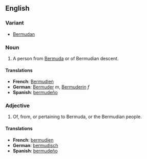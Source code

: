 ==English==
===Variant===
*[[Bermudan]]
===Noun===
#A person from [[Bermuda]] or of Bermudian descent.
====Translations====
*'''French''': [[Bermudien]]
*'''German''': [[Bermuder]] ''m'', [[Bermuderin]] ''f''
*'''Spanish''': [[bermudeño]]

===Adjective===
#Of, from, or pertaining to Bermuda, or the Bermudian people.
====Translations====
*'''French''': [[bermudien]]
*'''German''': [[bermudisch]]
*'''Spanish''': [[bermudeño]]